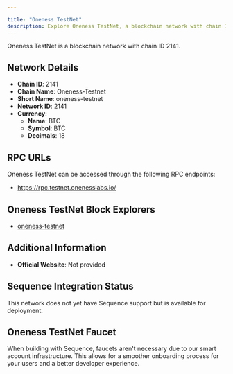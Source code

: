 ```yaml
---

title: "Oneness TestNet"
description: Explore Oneness TestNet, a blockchain network with chain ID 2141. Learn about its native currency, BTC, and how to interact with the network.
---
```




Oneness TestNet is a blockchain network with chain ID 2141.

## Network Details

- **Chain ID**: 2141
- **Chain Name**: Oneness-Testnet
- **Short Name**: oneness-testnet
- **Network ID**: 2141
- **Currency**: 
  - **Name**: BTC
  - **Symbol**: BTC
  - **Decimals**: 18

## RPC URLs

Oneness TestNet can be accessed through the following RPC endpoints:

- https://rpc.testnet.onenesslabs.io/

## Oneness TestNet Block Explorers

- [oneness-testnet](https://scan.testnet.onenesslabs.io)

## Additional Information

- **Official Website**: Not provided

## Sequence Integration Status

This network does not yet have Sequence support but is available for deployment.

## Oneness TestNet Faucet

When building with Sequence, faucets aren't necessary due to our smart account infrastructure. This allows for a smoother onboarding process for your users and a better developer experience.
